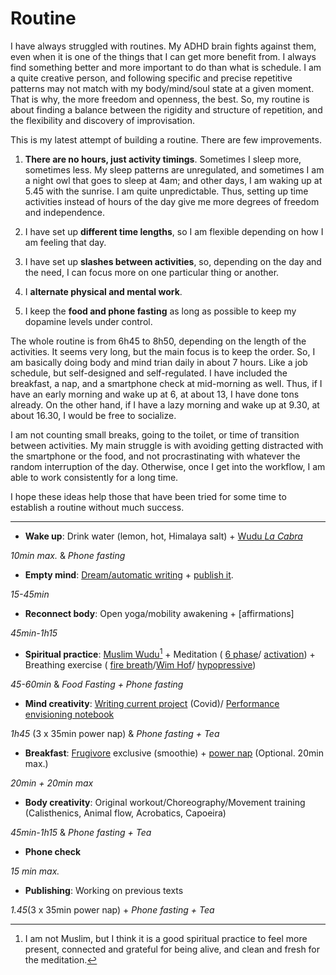 # Routine {#routine}

I have always struggled with routines. My ADHD brain fights against them, even when it is one of the things that I can get more benefit from. I always find something better and more important to do than what is schedule. I am a quite creative person, and following specific and precise repetitive patterns may not match with my body/mind/soul state at a given moment. That is why, the more freedom and openness, the best. So, my routine is about finding a balance between the rigidity and structure of repetition, and the flexibility and discovery of improvisation. 

This is my latest attempt of building a routine. There are few improvements. 

1.	**There are no hours, just activity timings**. Sometimes I sleep more, sometimes less. My sleep patterns are unregulated, and sometimes I am a night owl that goes to sleep at 4am; and other days, I am waking up at 5.45 with the sunrise. I am quite unpredictable. Thus, setting up time activities instead of hours of the day give me more degrees of freedom and independence. 

2.	I have set up **different time lengths**, so I am flexible depending on how I am feeling that day. 

3.	I have set up **slashes between activities**, so, depending on the day and the need, I can focus more on one particular thing or another. 

4.	I **alternate physical and mental work**.

5.	I keep the **food and phone fasting** as long as possible to keep my dopamine levels under control. 

The whole routine is from 6h45 to 8h50, depending on the length of the activities. It seems very long, but the main focus is to keep the order. So, I am basically doing body and mind trian daily in about 7 hours. Like a job schedule, but self-designed and self-regulated. I have included the breakfast, a nap, and a smartphone check at mid-morning as well. Thus, if I have an early morning and wake up at 6, at about 13, I have done tons already. On the other hand, if I have a lazy morning and wake up at 9.30, at about 16.30, I would be free to socialize. 

I am not counting small breaks, going to the toilet, or time of transition between activities. My main struggle is with avoiding getting distracted with the smartphone or the food, and not procrastinating with whatever the random interruption of the day. Otherwise, once I get into the workflow, I am able to work consistently for a long time.

I hope these ideas help those that have been tried for some time to establish a routine without much success. 

----

-	**Wake up**: Drink water (lemon, hot, Himalaya salt) + [Wudu *La Cabra*](https://photos.app.goo.gl/Sm8xbKxgmmWxw3xW8)

*10min max.* & *Phone fasting*

- **Empty mind**:	[Dream/automatic writing](https://writingcooperative.com/the-case-against-morning-pages-84782e759cd2) + [publish it](https://bookdown.org/home/).

*15-45min*

-	**Reconnect body**: Open yoga/mobility awakening + [affirmations] 

*45min-1h15*

-	**Spiritual practice**: [Muslim Wudu](https://www.youtube.com/watch?v=dbpGO6jsQ_c)^[I am not Muslim, but I think it is a good spiritual practice to feel more present, connected and grateful for being alive, and clean and fresh for the meditation.] + Meditation ( [6 phase](https://www.youtube.com/watch?v=EaRu14P9H84)/ [activation](https://www.soulvana.com/)) + Breathing exercise ( [fire breath](https://www.youtube.com/watch?v=1gpYEvALCZA)/[Wim Hof](https://youtu.be/nzCaZQqAs9I)/ [hypopressive](https://www.youtube.com/watch?v=bqHYrw9ce6c))

*45-60min* & *Food Fasting + Phone fasting*

- **Mind creativity**: [Writing current project](https://www.carlitofluitoideas.com/unfinished-books/) (Covid)/ [Performance envisioning notebook](https://www.carlitofluito.com/dance/)

*1h45* (3 x 35min power nap) & *Phone fasting + Tea*

-	**Breakfast**: [Frugivore](https://en.wikipedia.org/wiki/Fruitarianism) exclusive (smoothie) + [power nap](https://www.youtube.com/watch?v=rt0EU1SM3S0) (Optional. 20min max.)

*20min + 20min max*

-	**Body creativity**: Original workout/Choreography/Movement training (Calisthenics, Animal flow, Acrobatics, Capoeira)

*45min-1h15* & *Phone fasting + Tea*

-	**Phone check**

*15 min max.*

- **Publishing**: Working on previous texts

*1.45*(3 x 35min power nap) + *Phone fasting + Tea*


















